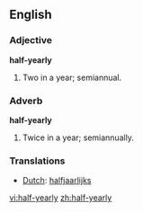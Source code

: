 ==English==
===Adjective===
'''half-yearly'''
#Two in a year; semiannual.

===Adverb===
'''half-yearly'''
#Twice in a year; semiannually.

===Translations===
*[[Dutch]]: [[halfjaarlijks]]

[[vi:half-yearly]]
[[zh:half-yearly]]